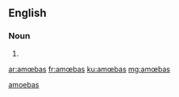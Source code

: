 {{also|amoebas|amöbas}}
==English==

===Noun===
{{head|en|noun plural form}}

# {{plural of|amœba|lang=en}}

[[Category:English terms spelled with Œ|amoebas]]

[[ar:amœbas]]
[[fr:amœbas]]
[[ku:amœbas]]
[[mg:amœbas]]